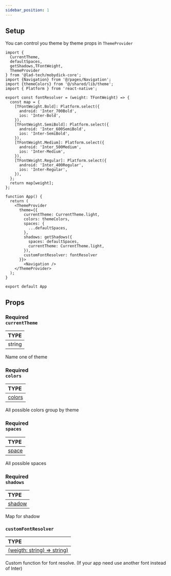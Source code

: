 ```yaml
---
sidebar_position: 1
---
```


## Setup

You can control you theme by theme props in `ThemeProvider`

```tsx
import {
  CurrentTheme,
  defaultSpaces,
  getShadows,TFontWeight,
  ThemeProvider
} from '@lad-tech/mobydick-core';
import {Navigation} from '@/pages/Navigation';
import {themeColors} from '@/shared/lib/theme';
import { Platform } from 'react-native';

export const fontResolver = (weight: TFontWeight) => {
  const map = {
    [TFontWeight.Bold]: Platform.select({
      android: 'Inter_700Bold',
      ios: 'Inter-Bold',
    }),
    [TFontWeight.SemiBold]: Platform.select({
      android: 'Inter_600SemiBold',
      ios: 'Inter-SemiBold',
    }),
    [TFontWeight.Medium]: Platform.select({
      android: 'Inter_500Medium',
      ios: 'Inter-Medium',
    }),
    [TFontWeight.Regular]: Platform.select({
      android: 'Inter_400Regular',
      ios: 'Inter-Regular',
    }),
  };
  return map[weight];
};

function App() {
  return (
    <ThemeProvider
      theme={{
        currentTheme: CurrentTheme.light,
        colors: themeColors,
        spaces: {
          ...defaultSpaces,
        },
        shadows: getShadows({
          spaces: defaultSpaces,
          currentTheme: CurrentTheme.light,
        }),
        customFontResolver: fontResolver
      }}>
        <Navigation />
    </ThemeProvider>
  );
}

export default App
```

## Props

### <div class="label required basic">Required</div>**`currentTheme`**

| TYPE   |
|:-------|
| string |

Name one of theme

### <div class="label required basic">Required</div>**`colors`**

| TYPE                                                                                                     |
|:---------------------------------------------------------------------------------------------------------|
| [colors](https://github.com/lad-tech/mobydick/blob/main/packages/core/src/styles/constants/theme.ts#L42) |

All possible colors group by theme

### <div class="label required basic">Required</div>**`spaces`**

| TYPE                                                                                                    |
|:--------------------------------------------------------------------------------------------------------|
| [space](https://github.com/lad-tech/mobydick/blob/main/packages/core/src/styles/constants/theme.ts#L66) |

All possible spaces

### <div class="label required basic">Required</div>**`shadows`**

| TYPE                                                                                                     |
|:---------------------------------------------------------------------------------------------------------|
| [shadow](https://github.com/lad-tech/mobydick/blob/main/packages/core/src/styles/constants/theme.ts#L69) |

Map for shadow

### **`customFontResolver`**

| TYPE                                                                                                                                |
|:------------------------------------------------------------------------------------------------------------------------------------|
| [(weigth: string) => string)](https://github.com/lad-tech/mobydick/blob/main/packages/core/src/typography/utils/fontResolver.ts#L5) |

Custom function for font resolve. (If your app need use another font instead of Inter)
